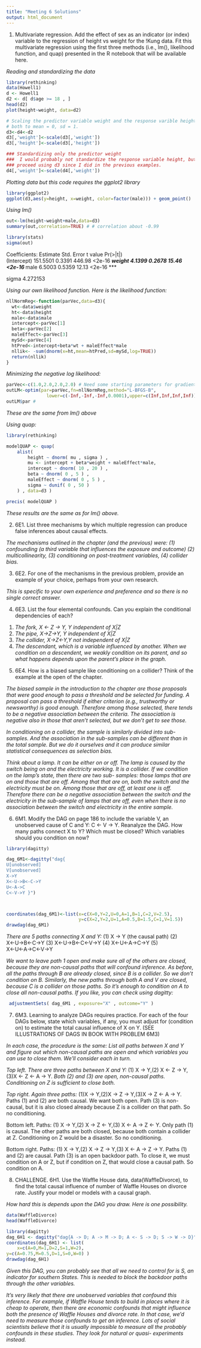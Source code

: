```yaml
---
title: "Meeting 6 Solutions"
output: html_document
---
```


1. Multivariate regression.  Add the effect of sex as an indicator (or index) variable to the regression of height vs weight for the !Kung data.  Fit this multivariate regression using the first three  methods (i.e., lm(), likelihood function, and quap) presented in the  R notebook that will be available here. 


_Reading and standardizing the data_
```r
library(rethinking)
data(Howell1)
d <- Howell1
d2 <- d[ d$age >= 18 , ]
head(d2)
plot(height~weight, data=d2)

# Scaling the predictor variable weight and the response varible height
# both to mean = 0, sd = 1.
d3<-d4<-d2
d3[,'weight']<-scale(d3[,'weight'])
d3[,'height']<-scale(d3[,'height'])

### Standardizing only the predictor weight
###  I would probably not standardize the response variable height, but
### proceed using d3 since I did in the previous examples.
d4[,'weight']<-scale(d4[,'weight'])

```

_Plotting data but this code requires the ggplot2 library_
```r
library(ggplot2)
ggplot(d3,aes(y=height, x=weight, color=factor(male))) + geom_point()
```



_Using lm()_
```r

out<-lm(height~weight+male,data=d3)
summary(out,correlation=TRUE) # # correlation about -0.99

library(stats)
sigma(out) 

```
Coefficients:
            Estimate Std. Error t value Pr(>|t|)    
(Intercept) 151.5501     0.3391  446.98   <2e-16 ***
weight        4.1399     0.2678   15.46   <2e-16 ***
male          6.5003     0.5359   12.13   <2e-16 ***

sigma 4.272153

_Using our own likelihood function.  Here is the likelihood function:_

```r
nllNormReg<-function(parVec,data=d3){
  wt<-data$weight
  ht<-data$height
  male<-data$male
  intercept<-parVec[1]
  beta<-parVec[2]
  maleEffect<-parVec[3]
  mySd<-parVec[4]
  htPred<-intercept+beta*wt + maleEffect*male
  nllik<- -sum(dnorm(x=ht,mean=htPred,sd=mySd,log=TRUE))
  return(nllik)
}

```

_Minimizing the negative log likelihood:_

```r
parVec<-c(1.0,2.0,2.0,2.0) # Need some starting parameters for gradient climbing/descending methods
outLM<-optim(par=parVec,fn=nllNormReg,method="L-BFGS-B",
               lower=c(-Inf,-Inf,-Inf,0.0001),upper=c(Inf,Inf,Inf,Inf))
outLM$par # 
```
_These are the same from lm() above_

_Using quap:_

```r
library(rethinking)

modelQUAP <- quap(
    alist(
        height ~ dnorm( mu , sigma ) ,
        mu <- intercept + beta*weight + maleEffect*male,
        intercept ~ dnorm( 10 , 20 ) ,
        beta ~ dnorm( 0 , 5 ) ,
        maleEffect ~ dnorm( 0 , 5 ) ,
        sigma ~ dunif( 0 , 50 )
    ) , data=d3 )

precis( modelQUAP )
```
_These results are the same as for lm() above._

2. 6E1.  List three mechanisms by which multiple regression can produce false inferences about causal effects.

_The mechanisms outlined in the chapter (and the previous) were: (1) confounding (a third variable that influences the exposure and outcome) (2) multicollinearity, (3) conditioning on post-treatment variables, (4) collider bias._

3. 6E2.  For one of the mechanisms in the previous problem, provide an example of your choice, perhaps from your own research.

_This is specific to your own experience and preference and so there is no single correct answer._

4. 6E3.  List the four elemental confounds. Can you explain the conditional dependencies of each?

(1) _The fork, X ← Z → Y, Y   independent of X|Z_
(2) _The pipe, X→Z→Y, Y independent of X|Z_
(3) _The collider, X→Z←Y,Y not independent of X|Z_
(4) _The descendant, which is a variable influenced by another. When we condition on a descendent, we weakly condition on its parent, and so what happens depends upon the parent’s place in the graph._

5. 6E4.  How is a biased sample like conditioning on a collider? Think of the example at the open of the chapter.

_The biased sample in the introduction to the chapter are those proposals that were good enough to pass a threshold and be selected for funding. A proposal can pass a threshold if either criterion (e.g., trustworthy or newsworthy) is good enough. Therefore among those selected, there tends to be a negative association between the criteria. The association is negative also in those that aren’t selected, but we don’t get to see those._

_In conditioning on a collider, the sample is similarly divided into sub-samples. And the association in the sub-samples can be different than in the total sample. But we do it ourselves and it can produce similar statistical consequences as selection bias._

_Think about a lamp. It can be either on or off. The lamp is caused by the switch being on and the electricity working. It is a collider. If we condition on the lamp’s state, then there are two sub- samples: those lamps that are on and those that are off. Among that that are on, both the switch and the electricity must be on. Among those that are off, at least one is off. Therefore there can be a negative association between the switch and the electricity in the sub-sample of lamps that are off, even when there is no association between the switch and electricity in the entire sample._

6. 6M1.  Modify the DAG on page 186 to include the variable V, an unobserved cause of C and Y: C ← V → Y. Reanalyze the DAG. How many paths connect X to Y? Which must be closed? Which variables should you condition on now?

```r
library(dagitty)

dag_6M1<-dagitty("dag{
U[unobserved]
V[unobserved]
X->Y
X<-U->B<-C->Y
U<-A->C
C<-V->Y }")



coordinates(dag_6M1)<-list(x=c(X=0,Y=2,U=0,A=1,B=1,C=2,V=2.5),
                           y=c(X=2,Y=2,U=1,A=0.5,B=1.5,C=1,V=1.5))
drawdag(dag_6M1)

```

_There are 5 paths connecting X and Y:_
(1) X → Y (the causal path)
(2) X←U→B←C→Y
(3) X←U→B←C←V→Y (4) X←U←A→C→Y
(5) X←U←A→C←V→Y

_We want to leave path 1 open and make sure all of the others are closed, because they are non-causal paths that will confound inference. As before, all the paths through B are already closed, since B is a collider. So we don’t condition on B. Similarly, the new paths through both A and V are closed, because C is a collider on those paths. So it’s enough to condition on A to close all non-causal paths. If you like, you can check using dagitty:_

```r
 adjustmentSets( dag_6M1 , exposure="X" , outcome="Y" )
```


7. 6M3.  Learning to analyze DAGs requires practice. For each of the four DAGs below, state which variables, if any, you must adjust for (condition on) to estimate the total causal influence of X on Y. (SEE ILLUSTRATIONS OF DAGS IN BOOK WITH PROBLEM 6M3)

_In each case, the procedure is the same: List all paths between X and Y and figure out which non-causal paths are open and which variables you can use to close them. We’ll consider each in turn._

_Top left. There are three paths between X and Y:_ (1) X → Y,(2) X ← Z → Y,(3)X  ← Z ← A →
Y. _Both (2) and (3) are open, non-causal paths. Conditioning on Z is sufficient to close both._ 

_Top right. Again three paths:_ (1)X → Y,(2)X → Z → Y,(3)X → Z ← A → Y. Paths (1) and (2) are both causal. We want both open. Path (3) is non-causal, but it is also closed already because Z is a collider on that path. So no conditioning.


Bottom left. Paths: (1) X → Y,(2) X → Z ← Y,(3) X ← A → Z ← Y. Only path (1) is causal.
The other paths are both closed, because both contain a collider at Z. Conditioning on Z would be a disaster. So no conditioning.

Bottom right. Paths: (1) X → Y,(2) X → Z → Y,(3) X ← A → Z → Y. Paths (1) and (2) are causal. Path (3) is an open backdoor path. To close it, we must condition on A or Z, but if condition on Z, that would close a causal path. So condition on A.


8. CHALLENGE. 6H1.  Use the Waffle House data, data(WaffleDivorce), to find the total causal influence of number of Waffle Houses on divorce rate. Justify your model or models with a causal graph.

_How hard this is depends upon the DAG you draw. Here is one possibility._

```r
data(WaffleDivorce)
head(WaffleDivorce)
```


```r
library(dagitty)
dag_6H1 <- dagitty("dag{A -> D; A -> M -> D; A <- S -> D; S -> W -> D}") 
coordinates(dag_6H1) <- list(
    x=c(A=0,M=1,D=2,S=1,W=2),
y=c(A=0.75,M=0.5,D=1,S=0,W=0) ) 
drawdag(dag_6H1)
```

_Given this DAG, you can probably see that all we need to control for is S, an indicator for southern States. This is needed to block the backdoor paths through the other variables._

_It’s very likely that there are unobserved variables that confound this inference. For example, if Waffle House tends to build in places where it is cheap to operate, then there are economic confounds that might influence both the presence of Waffle Houses and divorce rate. In that case, we’d need to measure those confounds to get an inference. Lots of social scientists believe that it is usually impossible to measure all the probably confounds in these studies. They look for natural or quasi- experiments instead._

